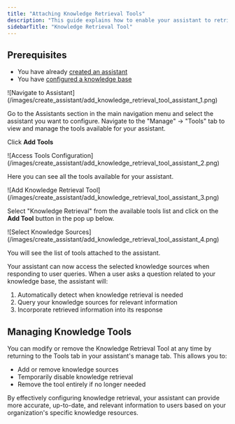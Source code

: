```yaml
---
title: "Attaching Knowledge Retrieval Tools"
description: "This guide explains how to enable your assistant to retrieve information from your knowledge base using the Knowledge Retrieval Tool"
sidebarTitle: "Knowledge Retrieval Tool"
---
```


## Prerequisites

- You have already [created an assistant](/assistants/create_assistant)
- You have [configured a knowledge base](/assistants/add-knowledge)

<Steps>
<Step title="Navigate to Your Assistant">
![Navigate to Assistant](/images/create_assistant/add_knowledge_retrieval_tool_assistant_1.png)

Go to the Assistants section in the main navigation menu and select the assistant you want to configure.
Navigate to the "Manage" -> "Tools" tab to view and manage the tools available for your assistant.

Click **Add Tools**

</Step>

<Step title="Access available tools">
![Access Tools Configuration](/images/create_assistant/add_knowledge_retrieval_tool_assistant_2.png)

Here you can see all the tools available for your assistant.

</Step>

<Step title="Add Knowledge Retrieval Tool">
![Add Knowledge Retrieval Tool](/images/create_assistant/add_knowledge_retrieval_tool_assistant_3.png)

Select "Knowledge Retrieval" from the available tools list and click on the **Add Tool** button in the pop up below.

</Step>

<Step title="Confirm Tool Addition">
![Select Knowledge Sources](/images/create_assistant/add_knowledge_retrieval_tool_assistant_4.png)

You will see the list of tools attached to the assistant.

</Step>

<Step title="Testing Knowledge Retrieval">
Your assistant can now access the selected knowledge sources when responding to user queries. When a user asks a question related to your knowledge base, the assistant will:

1. Automatically detect when knowledge retrieval is needed
2. Query your knowledge sources for relevant information
3. Incorporate retrieved information into its response
   </Step>
</Steps>

## Managing Knowledge Tools

You can modify or remove the Knowledge Retrieval Tool at any time by returning to the Tools tab in your assistant's manage tab. This allows you to:

- Add or remove knowledge sources
- Temporarily disable knowledge retrieval
- Remove the tool entirely if no longer needed

By effectively configuring knowledge retrieval, your assistant can provide more accurate, up-to-date, and relevant information to users based on your organization's specific knowledge resources.
